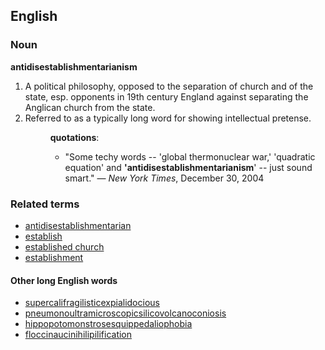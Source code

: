 {{wikipedia}}
==English==

===Noun===
'''antidisestablishmentarianism'''
# A political philosophy, opposed to the separation of church and of the state, esp. opponents in 19th century England against separating the Anglican church from the state.
# Referred to as a typically long word for showing intellectual pretense.
#:'''quotations''':
#:*"Some techy words -- 'global thermonuclear war,' 'quadratic equation' and ''''antidisestablishmentarianism'''' -- just sound smart." &mdash; ''New York Times'', December 30, 2004
===Related terms===
*[[antidisestablishmentarian]]
*[[establish]]
*[[established church]]
*[[establishment]]
====Other long English words====
*[[supercalifragilisticexpialidocious]] 
*[[pneumonoultramicroscopicsilicovolcanoconiosis]]
*[[hippopotomonstrosesquippedaliophobia]]
*[[floccinaucinihilipilification]]